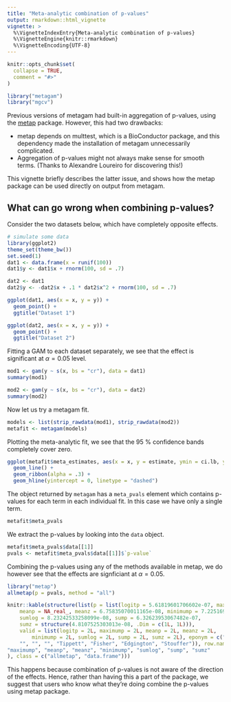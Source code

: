 ```yaml
---
title: "Meta-analytic combination of p-values"
output: rmarkdown::html_vignette
vignette: >
  %\VignetteIndexEntry{Meta-analytic combination of p-values}
  %\VignetteEngine{knitr::rmarkdown}
  %\VignetteEncoding{UTF-8}
---
```


```r
knitr::opts_chunk$set(
  collapse = TRUE,
  comment = "#>"
)
```

```r
library("metagam")
library("mgcv")
```

Previous versions of metagam had built-in aggregation of p-values, using the [metap](https://cran.r-project.org/package=metap) package. However, this had two drawbacks:

- metap depends on multtest, which is a BioConductor package, and this dependency made the installation of metagam unnecessarily complicated.
- Aggregation of p-values might not always make sense for smooth terms. (Thanks to Alexandre Loureiro for discovering this!)

This vignette briefly describes the latter issue, and shows how the metap package can be used directly on output from metagam.

## What can go wrong when combining p-values?

Consider the two datasets below, which have completely opposite effects. 

```r
# simulate some data
library(ggplot2)
theme_set(theme_bw())
set.seed(1)
dat1 <- data.frame(x = runif(100))
dat1$y <- dat1$x + rnorm(100, sd = .7)

dat2 <- dat1
dat2$y <- -dat2$x + .1 * dat2$x^2 + rnorm(100, sd = .7)

ggplot(dat1, aes(x = x, y = y)) + 
  geom_point() + 
  ggtitle("Dataset 1")

ggplot(dat2, aes(x = x, y = y)) + 
  geom_point() + 
  ggtitle("Dataset 2")

```

Fitting a GAM to each dataset separately, we see that the effect is significant at $\alpha = 0.05$ level.

```r
mod1 <- gam(y ~ s(x, bs = "cr"), data = dat1)
summary(mod1)

mod2 <- gam(y ~ s(x, bs = "cr"), data = dat2)
summary(mod2)
```

Now let us try a metagam fit.

```r
models <- list(strip_rawdata(mod1), strip_rawdata(mod2))
metafit <- metagam(models)
```

Plotting the meta-analytic fit, we see that the 95 % confidence bands completely cover zero.

```r
ggplot(metafit$meta_estimates, aes(x = x, y = estimate, ymin = ci.lb, ymax = ci.ub)) + 
  geom_line() + 
  geom_ribbon(alpha = .3) + 
  geom_hline(yintercept = 0, linetype = "dashed")
```

The object returned by `metagam` has a `meta_pvals` element which contains p-values for each term in each individual fit. In this case we have only a single term. 

```r
metafit$meta_pvals
```
We extract the p-values by looking into the `data` object.

```r
metafit$meta_pvals$data[[1]]
pvals <- metafit$meta_pvals$data[[1]]$`p-value`
```


Combining the p-values using any of the methods available in metap, we do however see that the effects are signficiant at $\alpha = 0.05$. 

```r
library("metap")
allmetap(p = pvals, method = "all")
```

```r
knitr::kable(structure(list(p = list(logitp = 5.61819601706602e-07, maximump = 1.25713383795263e-06, 
    meanp = NA_real_, meanz = 6.75835070011165e-08, minimump = 7.22516917847225e-06, 
    sumlog = 8.23242533258099e-08, sump = 6.32623953067482e-07, 
    sumz = structure(4.8107525303013e-08, .Dim = c(1L, 1L))), 
    valid = list(logitp = 2L, maximump = 2L, meanp = 2L, meanz = 2L, 
        minimump = 2L, sumlog = 2L, sump = 2L, sumz = 2L), eponym = c("", 
    "", "", "", "Tippett", "Fisher", "Edgington", "Stouffer")), row.names = c("logitp", 
"maximump", "meanp", "meanz", "minimump", "sumlog", "sump", "sumz"
), class = c("allmetap", "data.frame")))
```

This happens because combination of p-values is not aware of the direction of the effects. Hence, rather than having this a part of the package, we suggest that users who know what they're doing combine the p-values using metap package.
